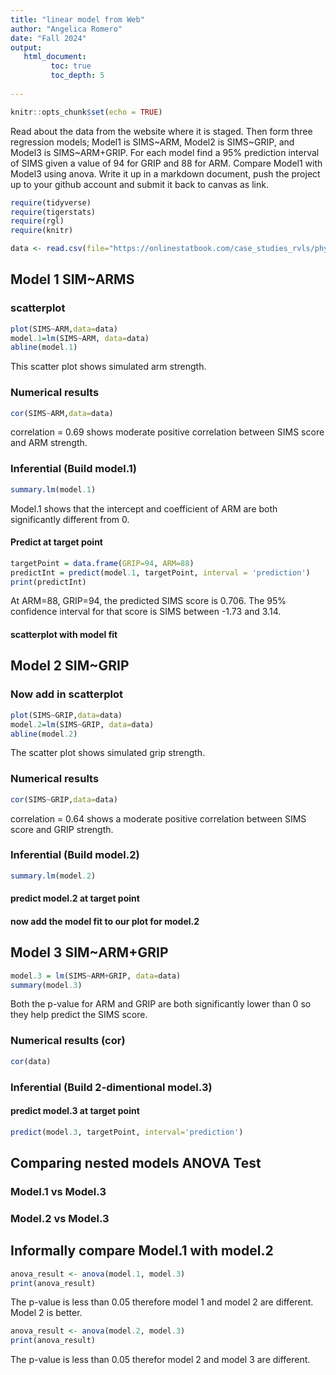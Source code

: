 ```yaml
---
title: "linear model from Web"
author: "Angelica Romero"
date: "Fall 2024"
output:
   html_document:
         toc: true
         toc_depth: 5
        
---
```


```r
knitr::opts_chunk$set(echo = TRUE)
```

Read about the data from the website where it is staged.  Then form three regression models; Model1 is SIMS~ARM, Model2 is SIMS~GRIP, and Model3 is SIMS~ARM+GRIP. For each model find a 95% prediction interval of SIMS given a value of 94  for GRIP and 88 for ARM. Compare Model1 with Model3 using anova. Write it up in a markdown document, push the project up to your github account and submit it back to canvas as link. 

 


```r
require(tidyverse)
require(tigerstats)
require(rgl)
require(knitr)

```

```r
data <- read.csv(file="https://onlinestatbook.com/case_studies_rvls/physical_strength/data.txt",sep="",header=TRUE)  

```

## Model 1 SIM~ARMS

### scatterplot
```r
plot(SIMS~ARM,data=data) 
model.1=lm(SIMS~ARM, data=data) 
abline(model.1) 
```

This scatter plot shows simulated arm strength.  

### Numerical results
```r
cor(SIMS~ARM,data=data)
``` 

correlation = 0.69 shows moderate positive correlation between SIMS score and ARM strength. 

### Inferential  (Build model.1)
```r
summary.lm(model.1) 
```
Model.1 shows that the intercept and coefficient of ARM are both significantly different from 0. 

#### Predict at target point
```r
targetPoint = data.frame(GRIP=94, ARM=88)
predictInt = predict(model.1, targetPoint, interval = 'prediction') 
print(predictInt) 
```
At ARM=88, GRIP=94, the predicted SIMS score is 0.706. The 95% confidence interval for that score is SIMS between -1.73 and 3.14. 

#### scatterplot with model fit

  

## Model 2 SIM~GRIP

### Now add in scatterplot
```r
plot(SIMS~GRIP,data=data) 
model.2=lm(SIMS~GRIP, data=data) 
abline(model.2) 
```

The scatter plot shows simulated grip strength. 

### Numerical results 
```r
cor(SIMS~GRIP,data=data)
``` 
correlation = 0.64 shows a moderate positive correlation between SIMS score and GRIP strength. 

### Inferential  (Build model.2)
```r
summary.lm(model.2) 
``` 

#### predict model.2 at target point

#### now add the model fit to our plot for model.2
  


## Model 3 SIM~ARM+GRIP
```r
model.3 = lm(SIMS~ARM+GRIP, data=data)  
summary(model.3) 
```

Both the p-value for ARM and GRIP are both significantly lower than 0 so they help predict the SIMS score. 

### Numerical results (cor)
```r
cor(data)  
``` 
  
### Inferential  (Build 2-dimentional model.3)


#### predict model.3 at target point
```r
predict(model.3, targetPoint, interval='prediction') 
```


## Comparing nested models ANOVA Test

### Model.1 vs Model.3
### Model.2 vs Model.3

## Informally compare Model.1 with model.2

```r
anova_result <- anova(model.1, model.3) 
print(anova_result) 
```

The p-value is less than 0.05 therefore model 1 and model 2 are different. Model 2 is better. 

```r
anova_result <- anova(model.2, model.3) 
print(anova_result) 
```   
  
The p-value is less than 0.05 therefor model 2 and model 3 are different.  